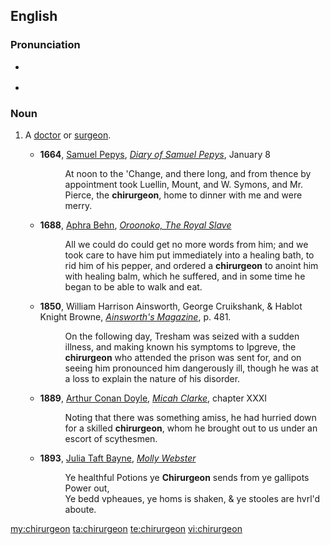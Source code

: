 ==English==

===Pronunciation===
* {{a|UK}} {{IPA|/kaɪ.ˈɹɜːdʒən/}}
* {{rhymes|ɜː(r)dʒən}}

===Noun===
{{en-noun}}
# {{archaic}} A [[doctor]] or [[surgeon]].
#*'''1664''', [[w:Samuel Pepys|Samuel Pepys]], ''[[s:Diary of Samuel Pepys|Diary of Samuel Pepys]]'', January 8
#*:At noon to the 'Change, and there long, and from thence by appointment took Luellin, Mount, and W. Symons, and Mr. Pierce, the '''chirurgeon''', home to dinner with me and were merry.
#*'''1688''', [[w:Aphra Behn|Aphra Behn]], ''[[s:Oroonoko|Oroonoko, The Royal Slave]]''
#*:All we could do could get no more words from him; and we took care to have him put immediately into a healing bath, to rid him of his pepper, and ordered a '''chirurgeon''' to anoint him with healing balm, which he suffered, and in some time he began to be able to walk and eat.
#*'''1850''', William Harrison Ainsworth, George Cruikshank, & Hablot Knight Browne, ''[http://books.google.com/books?id=hDoFAAAAQAAJ&pg=PA481&dq=chirurgeon Ainsworth's Magazine]'', p. 481.
#*:On the following day, Tresham was seized with a sudden illness, and making known his symptoms to Ipgreve, the '''chirurgeon''' who attended the prison was sent for, and on seeing him pronounced him dangerously ill, though he was at a loss to explain the nature of his disorder.
#*'''1889''', [[w:Arthur Conan Doyle|Arthur Conan Doyle]], ''[[s:Micah Clarke|Micah Clarke]]'', chapter XXXI
#*:Noting that there was something amiss, he had hurried down for a skilled '''chirurgeon''', whom he brought out to us under an escort of scythesmen.
#*'''1893''', [[w:Julia Taft Bayne|Julia Taft Bayne]], ''[[s:Molly Webster|Molly Webster]]''
#*:Ye healthful Potions ye '''Chirurgeon''' sends from ye gallipots Power out,<br/>Ye bedd vpheaues, ye homs is shaken, & ye stooles are hvrl'd aboute.

[[my:chirurgeon]]
[[ta:chirurgeon]]
[[te:chirurgeon]]
[[vi:chirurgeon]]